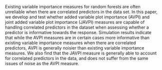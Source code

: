 Existing variable importance measures for random forests are often unreliable when there are correlated predictors in the data set. In this paper, we develop and test whether added variable plot importance (AVPI) and joint added variable plot importance (JAVPI) measures are capable of handling correlated predictors in the dataset when assessing whether a predictor is informative towards the response. Simulation results indicate that while the AVPI measures are in certain cases more informative than existing variable importance measures when there are correlated predictors, AVPI is generally noisier than existing variable importance measures.  We also find that the JAVPI measure is generally able to account for correlated predictors in the data, and does not suffer from the same issues of noise as the AVPI measure. \par